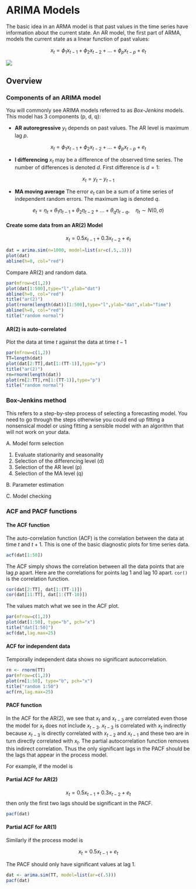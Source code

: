 # ARIMA Models

The basic idea in an ARMA model is that past values in the time series have information about the current state.  An AR model, the first part of ARMA, models the current state as a linear function of past values:

$$x_t = \phi_1 x_{t-1} + \phi_2 x_{t-2} + ... + \phi_p x_{t-p} + e_t$$


![](./figs/SpeciesPlot.jpeg)

## Overview

### Components of an ARIMA model

You will commonly see ARIMA models referred to as *Box-Jenkins* models.  This model has 3 components (p, d, q):

- **AR autoregressive**  $y_t$ depends on past values. The AR level is maximum lag $p$.

$$x_t = \phi_1 x_{t-1} + \phi_2 x_{t-2} + ... + \phi_p x_{t-p} + e_t$$

- **I differencing** $x_t$ may be a difference of the observed time series.  The number of differences is denoted $d$. First difference is $d=1$:

$$x_t = y_t - y_{t-1}$$

- **MA moving average**  The error $e_t$ can be a sum of a time series of independent random errors.  The maximum lag is denoted $q$.

$$e_t = \eta_t + \theta_1 \eta_{t-1} + \theta_2 \eta_{t-2} + ... + \theta_q \eta_{t-q},\quad \eta_t \sim N(0, \sigma)$$

#### Create some data from an AR(2) Model {-}

$$x_t = 0.5 x_{t-1} + 0.3 x_{t-2} + e_t$$

```r
dat = arima.sim(n=1000, model=list(ar=c(.5,.3)))
plot(dat)
abline(h=0, col="red")
```

Compare AR(2) and random data.

```r
par(mfrow=c(1,2))
plot(dat[1:500],type="l",ylab="dat")
abline(h=0, col="red")
title("ar(2)")
plot(rnorm(length(dat))[1:500],type="l",ylab="dat",xlab="Time")
abline(h=0, col="red")
title("random normal")
```


#### AR(2) is auto-correlated {-}

Plot the data at time $t$ against the data at time $t-1$

```r
par(mfrow=c(1,2))
TT=length(dat)
plot(dat[2:TT],dat[1:(TT-1)],type="p")
title("ar(2)")
rn=rnorm(length(dat))
plot(rn[2:TT],rn[1:(TT-1)],type="p")
title("random normal")
```


### Box-Jenkins method

This refers to a step-by-step process of selecting a forecasting model.  You need to go through the steps otherwise you could end up fitting a nonsensical model or using fitting a sensible model with an algorithm that will not work on your data.

A. Model form selection

  1. Evaluate stationarity and seasonality
  2. Selection of the differencing level (d)
  3. Selection of the AR level (p)
  4. Selection of the MA level (q)

B. Parameter estimation

C. Model checking


### ACF and PACF functions

#### The ACF function {-}

The auto-correlation function (ACF) is the correlation between the data at time $t$ and $t+1$.  This is one of the basic diagnostic plots for time series data.

```r
acf(dat[1:50])
```

The ACF simply shows the correlation between all the data points that are lag $p$ apart.  Here are the correlations for points lag 1 and lag 10 apart.  `cor()` is the correlation function.

```r
cor(dat[2:TT], dat[1:(TT-1)])
cor(dat[11:TT], dat[1:(TT-10)])
```

The values match what we see in the ACF plot.

```r
par(mfrow=c(1,2))
plot(dat[1:50], type="b", pch="x")
title("dat[1:50]")
acf(dat,lag.max=25)
```

#### ACF for independent data {-}

Temporally independent data shows no significant autocorrelation.

```r
rn <- rnorm(TT)
par(mfrow=c(1,2))
plot(rn[1:50], type="b", pch="x")
title("random 1:50")
acf(rn,lag.max=25)
```

#### PACF function {-}

In the ACF for the AR(2), we see that $x_t$ and $x_{t-3}$ are correlated even those the model for $x_t$ does not include $x_{t-3}$.  $x_{t-3}$ is correlated with $x_t$ indirectly because $x_{t-3}$ is directly correlated with $x_{t-2}$ and $x_{t-1}$ and these two are in turn directly correlated with $x_t$.  The partial autocorrelation function removes this indirect correlation.  Thus the only significant lags in the PACF should be the lags that appear in the process model.

For example, if the model is

#### Partial ACF for AR(2) {-}

$$x_t = 0.5 x_{t-1} + 0.3 x_{t-2} + e_t$$
then only the first two lags should be significant in the PACF.

```r
pacf(dat)
```


#### Partial ACF for AR(1) {-}

Similarly if the process model is

$$x_t = 0.5 x_{t-1} + e_t$$

The PACF should only have significant values at lag 1.

```r
dat <- arima.sim(TT, model=list(ar=c(.5)))
pacf(dat)
```

